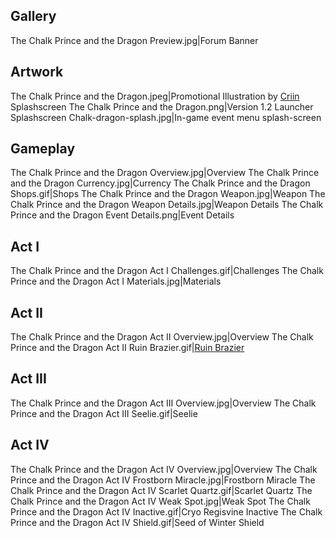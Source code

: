 {{EventTabs}}
==Gallery==
<gallery>
The Chalk Prince and the Dragon Preview.jpg|Forum Banner

</gallery>

==Artwork==
<gallery>
The Chalk Prince and the Dragon.jpeg|Promotional Illustration by [https://www.pixiv.net/en/users/4460847 Criin]
Splashscreen The Chalk Prince and the Dragon.png|Version 1.2 Launcher Splashscreen
Chalk-dragon-splash.jpg|In-game event menu splash-screen
</gallery>

==Gameplay==
<gallery>
The Chalk Prince and the Dragon Overview.jpg|Overview
The Chalk Prince and the Dragon Currency.jpg|Currency
The Chalk Prince and the Dragon Shops.gif|Shops
The Chalk Prince and the Dragon Weapon.jpg|Weapon
The Chalk Prince and the Dragon Weapon Details.jpg|Weapon Details
The Chalk Prince and the Dragon Event Details.png|Event Details
</gallery>

==Act I==
<gallery>
The Chalk Prince and the Dragon Act I Challenges.gif|Challenges
The Chalk Prince and the Dragon Act I Materials.jpg|Materials
</gallery>

==Act II==
<gallery>
The Chalk Prince and the Dragon Act II Overview.jpg|Overview
The Chalk Prince and the Dragon Act II Ruin Brazier.gif|[[Ruin Brazier]]
</gallery>

==Act III==
<gallery>
The Chalk Prince and the Dragon Act III Overview.jpg|Overview
The Chalk Prince and the Dragon Act III Seelie.gif|Seelie
</gallery>

==Act IV==
<gallery>
The Chalk Prince and the Dragon Act IV Overview.jpg|Overview
The Chalk Prince and the Dragon Act IV Frostborn Miracle.jpg|Frostborn Miracle
The Chalk Prince and the Dragon Act IV Scarlet Quartz.gif|Scarlet Quartz
The Chalk Prince and the Dragon Act IV Weak Spot.jpg|Weak Spot
The Chalk Prince and the Dragon Act IV Inactive.gif|Cryo Regisvine Inactive
The Chalk Prince and the Dragon Act IV Shield.gif|Seed of Winter Shield
</gallery>